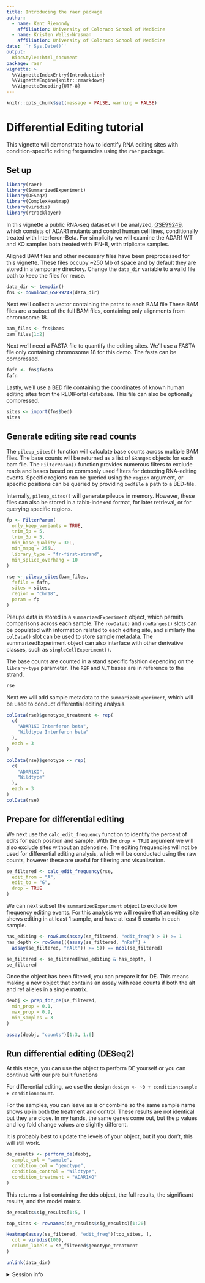 ```yaml
---
title: Introducing the raer package
author: 
  - name: Kent Riemondy
    affiliation: University of Colorado School of Medicine
  - name: Kristen Wells-Wrasman
    affiliation: University of Colorado School of Medicine
date: '`r Sys.Date()`'
output:
  BiocStyle::html_document
package: raer 
vignette: >
  %\VignetteIndexEntry{Introduction}
  %\VignetteEngine{knitr::rmarkdown}
  %\VignetteEncoding{UTF-8}    
---
```


```r
knitr::opts_chunk$set(message = FALSE, warning = FALSE)
```

# Differential Editing tutorial

This vignette will demonstrate how to identify RNA editing sites with condition-specific editing frequencies using the `raer` package.

## Set up

```r
library(raer)
library(SummarizedExperiment)
library(DESeq2)
library(ComplexHeatmap)
library(viridis)
library(rtracklayer)
```


In this vignette a public RNA-seq dataset will be analyzed,  [GSE99249](https://www.ncbi.nlm.nih.gov/geo/query/acc.cgi?acc=GSE99249), which consists of ADAR1 mutants and control human cell lines, conditionally treated with Interferon-Beta. For simplicity we will examine the ADAR1 WT and KO samples both treated with IFN-B, with triplicate samples. 

Aligned BAM files and other necessary files have been preprocessed for this vignette. These files occupy ~250 Mb of space and by default they are stored in a temporary directory. Change the `data_dir` variable to a valid file path to keep the files for reuse.

```r
data_dir <- tempdir()
fns <- download_GSE99249(data_dir)
```

Next we'll collect a vector containing the paths to each BAM file These BAM files are a subset of the full BAM files, containing only alignments from chromosome 18.

```r
bam_files <- fns$bams
bam_files[1:2]
```

Next we'll need a FASTA file to quantify the editing sites. We'll use a FASTA file only containing chromosome 18 for this demo. The fasta can be compressed. 

```r
fafn <- fns$fasta
fafn
```

Lastly, we'll use a BED file containing the coordinates of known human editing sites from the REDIPortal database. This file can also be optionally compressed.

```r
sites <- import(fns$bed)
sites
```

## Generate editing site read counts 

The `pileup_sites()` function will calculate base counts across multiple BAM files. The base counts will be returned as a list of `GRanges` objects for each bam file. The `FilterParam()` function provides numerous filters to exclude reads and bases based on commonly used filters for detecting RNA-editing events. Specific regions can be queried using the `region` argument, or specific positions can be queried by providing `bedfile` a path to a BED-file. 

Internally, `pileup_sites()` will generate pileups in memory. However, these files can also be stored in a tabix-indexed format, for later retrieval, or for querying specific regions.

```r
fp <- FilterParam(
  only_keep_variants = TRUE,
  trim_5p = 5,
  trim_3p = 5,
  min_base_quality = 30L,
  min_mapq = 255L,
  library_type = "fr-first-strand",
  min_splice_overhang = 10
)

rse <- pileup_sites(bam_files,
  fafile = fafn,
  sites = sites,
  region = "chr18",
  param = fp
)
```


Pileups data is stored in a `summarizedExperiment` object, which permits comparisons across each sample. The `rowData()` and `rowRanges()` slots can be populated with information related to each editing site, and similarly the `colData()` slot can be used to store sample metadata. The summarizedExperiment object can also interface with other derivative classes, such as `singleCellExperiment()`. 


The base counts are counted in a stand specific fashion depending on the `library-type` parameter. The `REF` and `ALT` bases are in reference to the strand. 

```r
rse
```

Next we will add sample metadata to the `summarizedExperiment`, which will be used to conduct differential editing analysis. 

```r
colData(rse)$genotype_treatment <- rep(
  c(
    "ADAR1KO Interferon beta",
    "Wildtype Interferon beta"
  ),
  each = 3
)

colData(rse)$genotype <- rep(
  c(
    "ADAR1KO",
    "Wildtype"
  ),
  each = 3
)
colData(rse)
```

## Prepare for differential editing 

We next use the `calc_edit_frequency` function to identify the percent of edits for each position and sample. With the `drop = TRUE` argument we will also exclude sites without an adenosine. The editing frequencies will not be used for differential editing analysis, which will be conducted using the raw counts, however these are useful for filtering and visualization. 


```r
se_filtered <- calc_edit_frequency(rse,
  edit_from = "A",
  edit_to = "G",
  drop = TRUE
)
```

We can next subset the `summarizedExperiment` object to exclude low frequency editing events. For this analysis we will require that an editing site shows editing in at least 1 sample, and have at least 5 counts in each sample. 

```r
has_editing <- rowSums(assay(se_filtered, "edit_freq") > 0) >= 1
has_depth <- rowSums(((assay(se_filtered, "nRef") +
  assay(se_filtered, "nAlt")) >= 5)) == ncol(se_filtered)

se_filtered <- se_filtered[has_editing & has_depth, ]
se_filtered
```

Once the object has been filtered, you can prepare it for DE. This means making a new object that contains an assay with read counts if both the alt and ref alleles in a single matrix.

```r
deobj <- prep_for_de(se_filtered,
  min_prop = 0.1,
  max_prop = 0.9,
  min_samples = 3
)

assay(deobj, "counts")[1:3, 1:6]
```

## Run differential editing (DESeq2)

At this stage, you can use the object to perform DE yourself or you can continue with our pre built functions

For differential editing, we use the design `design <- ~0 + condition:sample + condition:count`.

For the samples, you can leave as is or combine so the same sample name shows up in both the treatment and control. These results are not identical but they are close. In my hands, the same genes come out, but the p values and log fold change values are slightly different.

It is probably best to update the levels of your object, but if you don't, this will still work.


```r
de_results <- perform_de(deobj,
  sample_col = "sample",
  condition_col = "genotype",
  condition_control = "Wildtype",
  condition_treatment = "ADAR1KO"
)
```

This returns a list containing the dds object, the full results, the significant results, and the model matrix. 

```r
de_results$sig_results[1:5, ]
```

```r
top_sites <- rownames(de_results$sig_results)[1:20]

Heatmap(assay(se_filtered, "edit_freq")[top_sites, ],
  col = viridis(100),
  column_labels = se_filtered$genotype_treatment
)
```

```r
unlink(data_dir)
```

<details style="margin-bottom:10px;">
<summary>
    Session info
</summary>

```r
sessionInfo()
```

</details>


